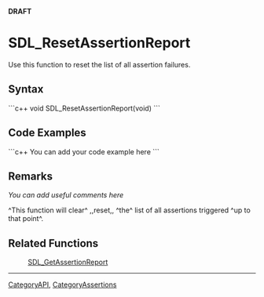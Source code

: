 <!-- pragma section-numbers off -->
<!-- pragma camelcase off -->
'''DRAFT'''

= SDL_ResetAssertionReport =
Use this function to reset the list of all assertion failures.


== Syntax ==
```c++
void SDL_ResetAssertionReport(void)
```

== Code Examples ==
```c++
You can add your code example here
```

== Remarks ==
''You can add useful comments here''

^This function will clear^ ,,reset,, ^the^ list of all assertions triggered ^up to that point^.

== Related Functions ==
:[[SDL_GetAssertionReport]]

----
[[CategoryAPI]], [[CategoryAssertions]]
